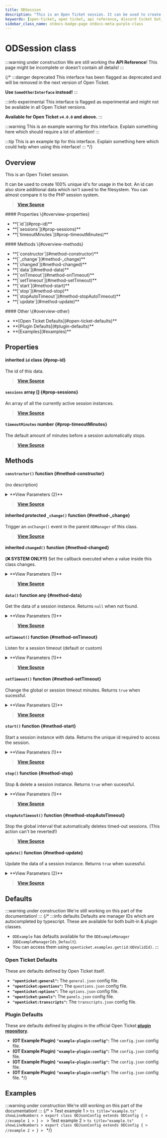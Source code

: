 ```yaml
---
title: ODSession
description: "This is an Open Ticket session. It can be used to create 100% unique id's for usage in the bot. An id can also store additional data which isn't saved to the filesystem."
keywords: [open-ticket, open ticket, api reference, discord ticket bot, class]
sidebar_class_name: otdocs-badge-page otdocs-meta-purple-class
---
```

<head>
    <link rel="apple-touch-icon" href="/img/logo_vertical.png"/>
</head>

# ODSession <M color="purple">class</M>

:::warning under construction
We are still working the **API Reference**! This page might be incomplete or doesn't contain all details!
:::

{/*
:::danger deprecated
This interface has been flagged as deprecated and will be removed in the next version of Open Ticket.

**Use `SomeOtherInterface` instead!**
:::

:::info experimental
This interface is flagged as experimental and might not be available in all Open Ticket versions.

**Available for Open Ticket `v4.0.0` and above.**
:::

:::warning
This is an example warning for this interface. Explain something here which should require a lot of attention!
:::

:::tip
This is an example tip for this interface. Explain something here which could help when using this interface!
:::
*/}

## Overview
This is an Open Ticket session.

It can be used to create 100% unique id's for usage in the bot. An id can also store additional data which isn't saved to the filesystem.
You can almost compare it to the PHP session system.

> [**View Source**](https://otgithub.dj-dj.be/tree/main/src/core/api/modules/session.ts#L47)

<FlexHorizontal>
<div style={{width:"30%"}} className="otdocs-flex-mobile-width">
    #### Properties \{#overview-properties}
    <ul>
        <li>**[`id`](#prop-id)**</li>
        <li>**[`sessions`](#prop-sessions)**</li>
        <li>**[`timeoutMinutes`](#prop-timeoutMinutes)**</li>
    </ul>
</div>
<div style={{width:"30%"}} className="otdocs-flex-mobile-width">
    #### Methods \{#overview-methods}
    <ul>
        <li>**[`constructor`](#method-constructor)**</li>
        <li>**[`_change`](#method-_change)**</li>
        <li>**[`changed`](#method-changed)**</li>
        <li>**[`data`](#method-data)**</li>
        <li>**[`onTimeout`](#method-onTimeout)**</li>
        <li>**[`setTimeout`](#method-setTimeout)**</li>
        <li>**[`start`](#method-start)**</li>
        <li>**[`stop`](#method-stop)**</li>
        <li>**[`stopAutoTimeout`](#method-stopAutoTimeout)**</li>
        <li>**[`update`](#method-update)**</li>
    </ul>
</div>
<div style={{width:"30%"}} className="otdocs-flex-mobile-width">
    #### Other \{#overview-other}
    <ul>
        <li>**[Open Ticket Defaults](#open-ticket-defaults)**</li>
        <li>**[Plugin Defaults](#plugin-defaults)**</li>
        <li>**[Examples](#examples)**</li>
    </ul>
</div>
</FlexHorizontal>

## Properties
<Divider></Divider>
#### <C color="purple">inherited</C> `id` <M color="purple">class</M> <ApiBlock><ApiUrl url="class:ODId" label="api.ODId"/></ApiBlock> \{#prop-id}
The id of this data.

> [**View Source**](https://otgithub.dj-dj.be/tree/main/src/core/api/modules/base.ts#L172)

<Divider></Divider>
#### `sessions` <M color="pink">array</M> <ApiBlock><ApiUrl url="interface:ODSessionInstance" label="api.ODSessionInstance"/>[]</ApiBlock> \{#prop-sessions}
An array of all the currently active session instances.

> [**View Source**](https://otgithub.dj-dj.be/tree/main/src/core/api/modules/session.ts#L53)

<Divider></Divider>
#### `timeoutMinutes` <M color="green">number</M> <ApiBlock><ApiUrl url="js:number" label="number"/></ApiBlock> \{#prop-timeoutMinutes}
The default amount of minutes before a session automatically stops.

> [**View Source**](https://otgithub.dj-dj.be/tree/main/src/core/api/modules/session.ts#L55)

<Divider></Divider>

## Methods
<Divider></Divider>
#### `constructor()` <M color="orange">function</M> <ApiBlock><ApiUrl url="class:ODSession" label="api.ODSession"/></ApiBlock> \{#method-constructor}
(no description)

<details>
<summary>**View Parameters (2)**</summary>
- **`id`:** <M color="brown">type</M> <ApiBlock><ApiUrl url="type:ODValidId" label="api.ODValidId"/></ApiBlock> - Parameter Description Lorem Ipsum.
- **`intervalSeconds`:** <M color="green">number</M> <ApiBlock><ApiUrl url="js:number" label="number"/></ApiBlock> - Parameter Description Lorem Ipsum.
</details>

> [**View Source**](https://otgithub.dj-dj.be/tree/main/src/core/api/modules/session.ts#L61)

<Divider></Divider>
#### <C color="orange">inherited</C> <C color="orange">protected</C> `_change()` <M color="orange">function</M> <ApiBlock><ApiUrl url="js:void" label="void"/></ApiBlock> \{#method-_change}
Trigger an `onChange()` event in the parent `ODManager` of this class.



> [**View Source**](https://otgithub.dj-dj.be/tree/main/src/core/api/modules/base.ts#L108)

<Divider></Divider>
#### <C color="orange">inherited</C> `changed()` <M color="orange">function</M> <ApiBlock><ApiUrl url="js:void" label="void"/></ApiBlock> \{#method-changed}
**(❌ SYSTEM ONLY!!)** Set the callback executed when a value inside this class changes.

<details>
<summary>**View Parameters (1)**</summary>
- **`callback`:** <M color="brown">type</M> <ApiBlock><ApiUrl url="js:null" label="null"/>|(() => <ApiUrl url="js:void" label="void"/>)</ApiBlock> - Parameter Description Lorem Ipsum.
</details>

> [**View Source**](https://otgithub.dj-dj.be/tree/main/src/core/api/modules/base.ts#L119)

<Divider></Divider>
#### `data()` <M color="orange">function</M> <ApiBlock>any</ApiBlock> \{#method-data}
Get the data of a session instance. Returns `null` when not found.

<details>
<summary>**View Parameters (1)**</summary>
- **`id`:** <M color="blue">string</M> <ApiBlock><ApiUrl url="js:string" label="string"/></ApiBlock> - Parameter Description Lorem Ipsum.
</details>

> [**View Source**](https://otgithub.dj-dj.be/tree/main/src/core/api/modules/session.ts#L118)

<Divider></Divider>
#### `onTimeout()` <M color="orange">function</M> <ApiBlock><ApiUrl url="js:void" label="void"/></ApiBlock> \{#method-onTimeout}
Listen for a session timeout (default or custom)

<details>
<summary>**View Parameters (1)**</summary>
- **`callback`:** <M color="brown">type</M> <ApiBlock><ApiUrl url="type:ODSessionTimeoutCallback" label="api.ODSessionTimeoutCallback"/></ApiBlock> - Parameter Description Lorem Ipsum.
</details>

> [**View Source**](https://otgithub.dj-dj.be/tree/main/src/core/api/modules/session.ts#L152)

<Divider></Divider>
#### `setTimeout()` <M color="orange">function</M> <ApiBlock><ApiUrl url="js:boolean" label="boolean"/></ApiBlock> \{#method-setTimeout}
Change the global or session timeout minutes. Returns `true` when sucessful.

<details>
<summary>**View Parameters (2)**</summary>
- **`min`:** <M color="green">number</M> <ApiBlock><ApiUrl url="js:number" label="number"/></ApiBlock> - Parameter Description Lorem Ipsum.
- **`id`:** <M color="blue">string</M> <ApiBlock><ApiUrl url="js:string" label="string"/></ApiBlock> - Parameter Description Lorem Ipsum.
</details>

> [**View Source**](https://otgithub.dj-dj.be/tree/main/src/core/api/modules/session.ts#L138)

<Divider></Divider>
#### `start()` <M color="orange">function</M> <ApiBlock><ApiUrl url="js:string" label="string"/></ApiBlock> \{#method-start}
Start a session instance with data. Returns the unique id required to access the session.

<details>
<summary>**View Parameters (1)**</summary>
- **`data`:** <M color="brown">type</M> <ApiBlock>any</ApiBlock> - Parameter Description Lorem Ipsum.
</details>

> [**View Source**](https://otgithub.dj-dj.be/tree/main/src/core/api/modules/session.ts#L108)

<Divider></Divider>
#### `stop()` <M color="orange">function</M> <ApiBlock><ApiUrl url="js:boolean" label="boolean"/></ApiBlock> \{#method-stop}
Stop & delete a session instance. Returns `true` when sucessful.

<details>
<summary>**View Parameters (1)**</summary>
- **`id`:** <M color="blue">string</M> <ApiBlock><ApiUrl url="js:string" label="string"/></ApiBlock> - Parameter Description Lorem Ipsum.
</details>

> [**View Source**](https://otgithub.dj-dj.be/tree/main/src/core/api/modules/session.ts#L124)

<Divider></Divider>
#### `stopAutoTimeout()` <M color="orange">function</M> <ApiBlock><ApiUrl url="js:void" label="void"/></ApiBlock> \{#method-stopAutoTimeout}
Stop the global interval that automatically deletes timed-out sessions. (This action can't be reverted!)



> [**View Source**](https://otgithub.dj-dj.be/tree/main/src/core/api/modules/session.ts#L103)

<Divider></Divider>
#### `update()` <M color="orange">function</M> <ApiBlock><ApiUrl url="js:boolean" label="boolean"/></ApiBlock> \{#method-update}
Update the data of a session instance. Returns `true` when sucessful.

<details>
<summary>**View Parameters (2)**</summary>
- **`id`:** <M color="blue">string</M> <ApiBlock><ApiUrl url="js:string" label="string"/></ApiBlock> - Parameter Description Lorem Ipsum.
- **`data`:** <M color="brown">type</M> <ApiBlock>any</ApiBlock> - Parameter Description Lorem Ipsum.
</details>

> [**View Source**](https://otgithub.dj-dj.be/tree/main/src/core/api/modules/session.ts#L131)

<Divider></Divider>

## Defaults
:::warning under construction
We're still working on this part of the documentation!
:::
{/*
:::info defaults
Defaults are manager IDs which are autocompleted by typescript. These are available for both built-in & plugin classes.
- `ODExample` has defaults available for the `ODExampleManager` (`ODExampleManagerIds_Default`).
- You can access them using `openticket.examples.get(id:ODValidId)`.
:::

### Open Ticket Defaults
These are defaults defined by Open Ticket itself.
- **`"openticket:general"`:** The `general.json` config file.
- **`"openticket:questions"`:** The `questions.json` config file.
- **`"openticket:options"`:** The `options.json` config file.
- **`"openticket:panels"`:** The `panels.json` config file.
- **`"openticket:transcripts"`:** The `transcripts.json` config file.

### Plugin Defaults
These are defaults defined by plugins in the official Open Ticket [**plugin repository**](https://odplugins.dj-dj.be/tree/main/open-ticket).
- <C color="blue">**(OT Example Plugin)**</C> **`"example-plugin:config"`:** The `config.json` config file.
- <C color="blue">**(OT Example Plugin)**</C> **`"example-plugin:config"`:** The `config.json` config file.
- <C color="blue">**(OT Example Plugin)**</C> **`"example-plugin:config"`:** The `config.json` config file.
- <C color="blue">**(OT Example Plugin)**</C> **`"example-plugin:config"`:** The `config.json` config file.
*/}

## Examples
:::warning under construction
We're still working on this part of the documentation!
:::
{/*
<Tabs>
    <TabItem value="First Example">
    > Test example 1
    > ```ts title="example.ts" showLineNumbers
    > export class ODJsonConfig extends ODConfig {
    >     //example 1
    > }
    > ```
    </TabItem>
    <TabItem value="Second Example">
    > Test example 2
    > ```ts title="example.ts" showLineNumbers
    > export class ODJsonConfig extends ODConfig {
    >     //example 2
    > }
    > ```
    </TabItem>
</Tabs>
*/}
